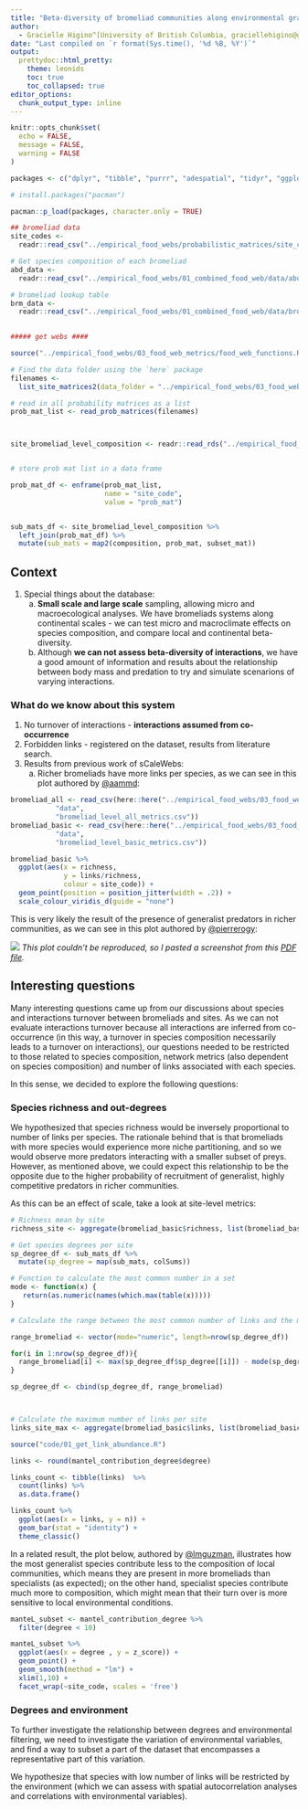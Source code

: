 ```yaml
---
title: "Beta-diversity of bromeliad communities along environmental gradients"
author:
  - Gracielle Higino^[University of British Columbia, graciellehigino@gmail.com], Melissa Guzmán^[University of Southern California], Andrew MacDonald^[Université de Sherbrooke]
date: "Last compiled on `r format(Sys.time(), '%d %B, %Y')`"
output:
  prettydoc::html_pretty:
    theme: leonids
    toc: true
    toc_collapsed: true
editor_options: 
  chunk_output_type: inline
---
```



```r
knitr::opts_chunk$set(
  echo = FALSE,
  message = FALSE,
  warning = FALSE
)
```

```r
packages <- c("dplyr", "tibble", "purrr", "adespatial", "tidyr", "ggplot2", "readr", "cowplot", "vegan", "tidyverse", "here", "ggridges", "cheddar", "factoextra")

# install.packages("pacman")

pacman::p_load(packages, character.only = TRUE)
```

```r
## bromeliad data
site_codes <- 
  readr::read_csv("../empirical_food_webs/probabilistic_matrices/site_codes.csv")

# Get species composition of each bromeliad
abd_data <- 
  readr::read_csv("../empirical_food_webs/01_combined_food_web/data/abundance_cleaned.csv")

# bromeliad lookup table
brm_data <- 
  readr::read_csv("../empirical_food_webs/01_combined_food_web/data/bromeliads_cleaned.csv")
    

##### get webs ####

source("../empirical_food_webs/03_food_web_metrics/food_web_functions.R")

# Find the data folder using the `here` package
filenames <- 
  list_site_matrices2(data_folder = "../empirical_food_webs/03_food_web_metrics/data/pasted_matrices/")

# read in all probability matrices as a list
prob_mat_list <- read_prob_matrices(filenames)



site_bromeliad_level_composition <- readr::read_rds("../empirical_food_webs/03_food_web_metrics/data/site_bromeliad_level_composition.rds")


# store prob mat list in a data frame

prob_mat_df <- enframe(prob_mat_list,
                       name = "site_code",
                       value = "prob_mat")


sub_mats_df <- site_bromeliad_level_composition %>% 
  left_join(prob_mat_df) %>% 
  mutate(sub_mats = map2(composition, prob_mat, subset_mat))

```


## Context

1. Special things about the database:  
    a) **Small scale and large scale** sampling, allowing micro and macroecological analyses. We have bromeliads systems along continental scales - we can test micro and macroclimate effects on species composition, and compare local and continental beta-diversity.  
    b) Although **we can not assess beta-diversity of interactions**, we have a good amount of information and results about the relationship between body mass and predation to try and simulate scenarions of varying interactions.

### What do we know about this system
1. No turnover of interactions - **interactions assumed from co-occurrence**
2. Forbidden links - registered on the dataset, results from literature search. 
3. Results from previous work of sCaleWebs:
    a) Richer bromeliads have more links per species, as we can see in this plot authored by [@aammd](https://github.com/aammd):

```r
bromeliad_all <- read_csv(here::here("../empirical_food_webs/03_food_web_metrics", 
           "data", 
           "bromeliad_level_all_metrics.csv"))
bromeliad_basic <- read_csv(here::here("../empirical_food_webs/03_food_web_metrics", 
           "data", 
           "bromeliad_level_basic_metrics.csv"))

bromeliad_basic %>% 
  ggplot(aes(x = richness,
             y = links/richness,
             colour = site_code)) + 
  geom_point(position = position_jitter(width = .2)) + 
  scale_colour_viridis_d(guide = "none")
```

This is very likely the result of the presence of generalist predators in richer communities, as we can see in this plot authored by [@pierrerogy](https://github.com/pierrerogy): 

![](figs/metrics_site_screenshot.png)
*This plot couldn't be reproduced, so I pasted a screenshot from this [PDF file](https://github.com/SrivastavaLab/empirical_food_webs/blob/main/dreamzone/modelling_links.pdf).*

## Interesting questions

Many interesting questions came up from our discussions about species and interactions turnover between bromeliads and sites. As we can not evaluate interactions turnover because all interactions are inferred from co-occurrence (in this way, a turnover in species composition necessarily leads to a turnover on interactions), our questions needed to be restricted to those related to species composition, network metrics (also dependent on species composition) and number of links associated with each species.

In this sense, we decided to explore the following questions:

### Species richness and out-degrees

We hypothesized that species richness would be inversely proportional to number of links per species. The rationale behind that is that bromeliads with more species would experience more niche partitioning, and so we would observe more predators interacting with a smaller subset of preys. However, as mentioned above, we could expect this relationship to be the opposite due to the higher probability of recruitment of generalist, highly competitive predators in richer communities.

As this can be an effect of scale, take a look at site-level metrics:

```r
# Richness mean by site
richness_site <- aggregate(bromeliad_basic$richness, list(bromeliad_basic$site_code), FUN=mean)

# Get species degrees per site
sp_degree_df <- sub_mats_df %>% 
  mutate(sp_degree = map(sub_mats, colSums))

# Function to calculate the most common number in a set
mode <- function(x) {
   return(as.numeric(names(which.max(table(x)))))
}

# Calculate the range between the most common number of links and the max. number of links per bromeliad - the bigger the range, the skewer the distribution of degrees (i.e. few highly generalist predators)

range_bromeliad <- vector(mode="numeric", length=nrow(sp_degree_df))

for(i in 1:nrow(sp_degree_df)){
  range_bromeliad[i] <- max(sp_degree_df$sp_degree[[i]]) - mode(sp_degree_df$sp_degree[[i]])
}

sp_degree_df <- cbind(sp_degree_df, range_bromeliad)



# Calculate the maximum number of links per site
links_site_max <- aggregate(bromeliad_basic$links, list(bromeliad_basic$site_code), FUN=max)


```


```r
source("code/01_get_link_abundance.R")

links <- round(mantel_contribution_degree$degree)

links_count <- tibble(links)  %>%  
  count(links) %>% 
  as.data.frame()

links_count %>% 
  ggplot(aes(x = links, y = n)) + 
  geom_bar(stat = "identity") +
  theme_classic()

```


In a related result, the plot below, authored by [@lmguzman](https://github.com/lmguzman), illustrates how the most generalist species contribute less to the composition of local communities, which means they are present in more bromeliads than specialists (as expected); on the other hand, specialist species contribute much more to composition, which might mean that their turn over is more sensitive to local environmental conditions.

```r

manteL_subset <- mantel_contribution_degree %>% 
  filter(degree < 10)

manteL_subset %>% 
  ggplot(aes(x = degree , y = z_score)) +
  geom_point() +
  geom_smooth(method = "lm") +
  xlim(1,10) + 
  facet_wrap(~site_code, scales = 'free') 
```


### Degrees and environment

To further investigate the relationship between degrees and environmental filtering, we need to investigate the variation of environmental variables, and find a way to subset a part of the dataset that encompasses a representative part of this variation.

We hypothesize that species with low number of links will be restricted by the environment (which we can assess with spatial autocorrelation analyses and correlations with environmental variables).

